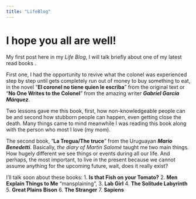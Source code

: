 ```yaml
---
title: "LifeBlog"
---
```



# I hope you all are well!

My first post here in my _Life Blog_, I will talk briefly about one of my latest read books .

First one, I had the opportunity to revive what the colonel was experienced step by step until gets completely run out of money to buy something to eat, in the novel "**El coronel no tiene quien le escriba**" from the original text or "**No One Writes to the Colonel**" from the amazing writer _**Gabriel  García  Márquez**_.

 Two lessons gave me this book, first, how non-knowledgeable people can be and second how stubborn people can happen, even getting close the death. Many things came to mind meanwhile I was reading this book along with the person who most I love (my mom).

 The second book, "**La Tregua/The truce**" from the Uruguayan _**Mario Benedetti**_. Basically, _the diary of Martin Salomé_ taught me two main things. How hugely different we see things or events during all our life. And perhaps, the most important, to live in the present because we cannot assume anything for the upcoming future, wait, does it really exist?

I'll talk soon about these books:
1.  **Is that Fish on your Tomato?**
2. **Men Explain Things to Me** "mansplaining", 
3. **Lab Girl**
4.  **The Solitude Labyrinth**
5.  **Great Plains Bison**
6. **The Stranger**
7. **Sapiens**

